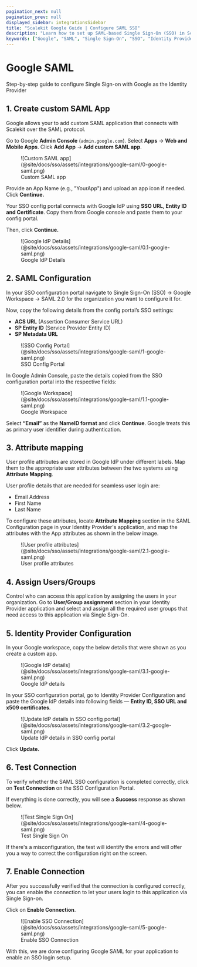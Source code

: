 ```yaml
---
pagination_next: null
pagination_prev: null
displayed_sidebar: integrationsSidebar
title: "Scalekit Google Guide | Configure SAML SSO"
description: "Learn how to set up SAML-based Single Sign-On (SSO) in Scalekit using Google, with step-by-step instructions for enterprise application configuration."
keywords: ["Google", "SAML", "Single Sign-On", "SSO", "Identity Provider", "Enterprise Application", "Attribute Mapping", "User Assignment", "Metadata XML"]
---
```


# Google SAML

<Subtitle>
  Step-by-step guide to configure Single Sign-on with Google as the
  Identity Provider
</Subtitle>

## 1. Create custom SAML App

Google allows your to add custom SAML application that connects with Scalekit over the SAML protocol.

Go to Google **Admin Console** (`admin.google.com`). Select **Apps** → **Web and Mobile Apps**. Click **Add App** → **Add custom SAML app**.

<figure>
  ![Custom SAML app](@site/docs/sso/assets/integrations/google-saml/0-google-saml.png)
  <figcaption>Custom SAML app</figcaption>
</figure>

Provide an App Name (e.g., "YourApp") and upload an app icon if needed. Click **Continue.**

Your SSO config portal connects with Google IdP using **SSO URL, Entity ID and Certificate**. Copy them from Google console and paste them to your config portal.

Then, click **Continue.**

<figure>
  ![Google IdP Details](@site/docs/sso/assets/integrations/google-saml/0.1-google-saml.png)
  <figcaption>Google IdP Details</figcaption>
</figure>

## 2. SAML Configuration

In your SSO configuration portal navigate to Single Sign-On (SSO) → Google Workspace → SAML 2.0 for the organization you want to configure it for.

Now, copy the following details from the config portal’s SSO settings:

- **ACS URL** (Assertion Consumer Service URL)
- **SP Entity ID** (Service Provider Entity ID)
- **SP Metadata URL**

<figure>
  ![SSO Config Portal](@site/docs/sso/assets/integrations/google-saml/1-google-saml.png)
  <figcaption>SSO Config Portal</figcaption>
</figure>

In Google Admin Console, paste the details copied from the SSO configuration portal into the respective fields:

<figure>
  ![Google Workspace](@site/docs/sso/assets/integrations/google-saml/1.1-google-saml.png)
  <figcaption>Google Workspace</figcaption>
</figure>

Select **“Email”** as the **NameID format** and click **Continue**. Google treats this as primary user identifier during authentication.

## 3. Attribute mapping

User profile attributes are stored in Google IdP under different labels. Map them to the appropriate user attributes between the two systems using **Attribute Mapping**.

User profile details that are needed for seamless user login are:

- Email Address
- First Name
- Last Name

To configure these attributes, locate **Attribute Mapping** section in the SAML Configuration page in your Identity Provider's application, and  map the attributes with the App attributes as shown in the below image.

<figure>
  ![User profile attributes](@site/docs/sso/assets/integrations/google-saml/2.1-google-saml.png)
  <figcaption>User profile attributes</figcaption>
</figure>

## 4. Assign Users/Groups

Control who can access this application by assigning the users in your organization. Go to **User/Group assignment** section in your Identity Provider application and select and assign all the required user groups that need access to this application via Single Sign-On.

## 5. Identity Provider Configuration

In your Google workspace, copy the below details that were shown as you create a custom app.

<figure>
  ![Google IdP details](@site/docs/sso/assets/integrations/google-saml/3.1-google-saml.png)
  <figcaption>Google IdP details</figcaption>
</figure>

In your SSO configuration portal, go to Identity Provider Configuration and paste the Google IdP details into following fields — **Entity ID, SSO URL and x509 certificates**.

<figure>
  ![Update IdP details in SSO config portal](@site/docs/sso/assets/integrations/google-saml/3.2-google-saml.png)
  <figcaption>Update IdP details in SSO config portal</figcaption>
</figure>

Click **Update.**

## 6. Test Connection

To verify whether the SAML SSO configuration is completed correctly, click on **Test Connection** on the SSO Configuration Portal.

If everything is done correctly, you will see a **Success** response as shown below.

<figure>
  ![Test Single Sign On](@site/docs/sso/assets/integrations/google-saml/4-google-saml.png)
  <figcaption>Test Single Sign On</figcaption>
</figure>

If there's a misconfiguration, the test will identify the errors and will offer you a way to correct the configuration right on the screen.

## 7. Enable Connection

After you successfully verified that the connection is configured correctly, you can enable the connection to let your users login to this application via Single Sign-on.

Click on **Enable Connection**.

<figure>
  ![Enable SSO Connection](@site/docs/sso/assets/integrations/google-saml/5-google-saml.png)
  <figcaption>Enable SSO Connection</figcaption>
</figure>

With this, we are done configuring Google SAML for your application to enable an SSO login setup.
